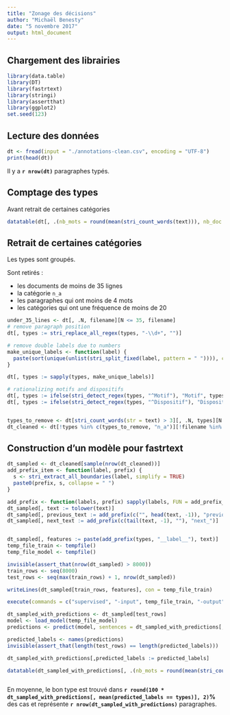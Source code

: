 ```yaml
---
title: "Zonage des décisions"
author: "Michaël Benesty"
date: "5 novembre 2017"
output: html_document
---
```


## Chargement des librairies

```R
library(data.table)
library(DT)
library(fastrtext)
library(stringi)
library(assertthat)
library(ggplot2)
set.seed(123)
``` 

## Lecture des données

```R
dt <- fread(input = "./annotations-clean.csv", encoding = "UTF-8")
print(head(dt))

```

Il y a **`r nrow(dt)`** paragraphes typés.

## Comptage des types

Avant retrait de certaines catégories

```R
datatable(dt[, .(nb_mots = round(mean(stri_count_words(text))), nb_doc = .N), types][, `%` := round(100 * nb_doc / sum(nb_doc), 2)])
```

## Retrait de certaines catégories

Les types sont groupés.

Sont retirés :

* les documents de moins de 35 lignes
* la catégorie `n_a`
* les paragraphes qui ont moins de 4 mots
* les catégories qui ont une fréquence de moins de 20

```R

under_35_lines <- dt[, .N, filename][N <= 35, filename]
# remove paragraph position
dt[, types := stri_replace_all_regex(types, "-\\d+", "")]

# remove double labels due to numbers
make_unique_labels <- function(label) {
  paste(sort(unique(unlist(stri_split_fixed(label, pattern = " ")))), collapse = " ")
}

dt[, types := sapply(types, make_unique_labels)]

# rationalizing motifs and dispositifs
dt[, types := ifelse(stri_detect_regex(types, "^Motif"), "Motif", types)]
dt[, types := ifelse(stri_detect_regex(types, "^Dispositif"), "Dispositif", types)]


types_to_remove <- dt[stri_count_words(str = text) > 3][, .N, types][N < 20, types]
dt_cleaned <- dt[!types %in% c(types_to_remove, "n_a")][!filename %in% under_35_lines][stri_count_words(str = text) > 3]
```

## Construction d'un modèle pour fastrtext

```R
dt_sampled <- dt_cleaned[sample(nrow(dt_cleaned))]
add_prefix_item <- function(label, prefix) {
  s <- stri_extract_all_boundaries(label, simplify = TRUE)
  paste0(prefix, s, collapse = " ")
}

add_prefix <- function(labels, prefix) sapply(labels, FUN = add_prefix_item, prefix = prefix, USE.NAMES = FALSE)
dt_sampled[, text := tolower(text)]
dt_sampled[, previous_text := add_prefix(c("", head(text, -1)), "previous_")]
dt_sampled[, next_text := add_prefix(c(tail(text, -1), ""), "next_")]


dt_sampled[, features := paste(add_prefix(types, "__label__"), text)]
temp_file_train <- tempfile()
temp_file_model <- tempfile()

invisible(assert_that(nrow(dt_sampled) > 8000))
train_rows <- seq(8000)
test_rows <- seq(max(train_rows) + 1, nrow(dt_sampled))

writeLines(dt_sampled[train_rows, features], con = temp_file_train)

execute(commands = c("supervised", "-input", temp_file_train, "-output", temp_file_model, "-dim", 20, "-lr", 1, "-epoch", 200, "-wordNgrams", 3, "-verbose", 0))

dt_sampled_with_predictions <- dt_sampled[test_rows]
model <- load_model(temp_file_model)
predictions <- predict(model, sentences = dt_sampled_with_predictions[, features], simplify = TRUE)

predicted_labels <- names(predictions)
invisible(assert_that(length(test_rows) == length(predicted_labels)))

dt_sampled_with_predictions[,predicted_labels := predicted_labels]

datatable(dt_sampled_with_predictions[, .(nb_mots = round(mean(stri_count_words(text))), nb_doc = .N, accuracy = round(100 * mean(predicted_labels == types), 2)), types])



```

En moyenne, le bon type est trouvé dans **`r round(100 * dt_sampled_with_predictions[, mean(predicted_labels == types)], 2)`%** des cas et représente **`r nrow(dt_sampled_with_predictions)`** paragraphes.
